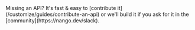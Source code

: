 <Tip>
    Missing an API? It's fast & easy to [contribute it](/customize/guides/contribute-an-api) or we'll build it if you ask for
    it in the [community](https://nango.dev/slack).
</Tip>

<CardGroup cols={4}>
    <Card title="Anrok" href="/integrations/all/anrok" color="#68a063" />
    <Card title="BoldSign" href="/integrations/all/boldsign" color="#68a063" />
    <Card title="Avalara" href="/integrations/all/avalara" color="#68a063" />
    <Card title="Checkr" href="/integrations/all/checkr-partner" color="#68a063" />
    <Card title="Datev" href="/integrations/all/datev" color="#68a063" />
    <Card title="DocuSign" href="/integrations/all/docusign" color="#68a063" />
    <Card title="PandaDoc" href="/integrations/all/pandadoc" color="#68a063" />
    <Card title="Signnow" href="/integrations/all/signnow" color="#68a063" />
</CardGroup>
